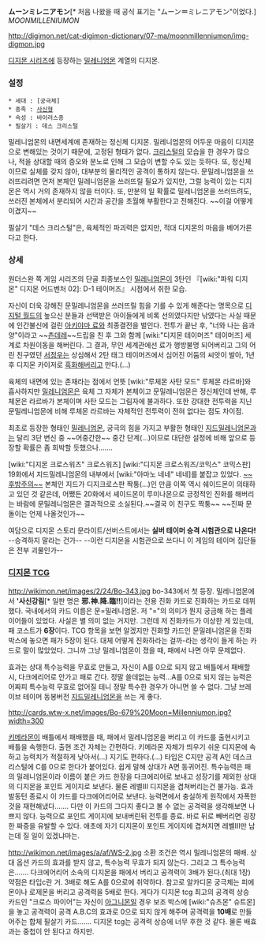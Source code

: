 '''ムーンミレニアモン'''[* 처음 나왔을 때 공식 표기는 "ムーン'''＝'''ミレニアモン"이었다.] ''MOONMILLENIUMON''

http://digimon.net/cat-digimon-dictionary/07-ma/moonmillenniumon/img-digmon.jpg

[[디지몬 시리즈]]에 등장하는 [[밀레니엄몬]] 계열의 디지몬.

=== 설정 ===
 * 세대 : [궁극체]
 * 종족 : [[사신]]형
 * 속성 : 바이러스종
 * 필살기 : 데스 크리스털

밀레니엄몬의 내면세계에 존재하는 정신체 디지몬. 밀레니엄몬의 어두운 마음이 디지몬으로 변해있는 것이기 때문에, 고정된 형태가 없다. [[크리스털]]의 모습을 한 경우가 많으나, 적을 상대할 때의 증오와 분노로 인해 그 모습이 변할 수도 있는 듯하다. 또, 정신체이므로 실체를 갖지 않아, 대부분의 물리적인 공격이 통하지 않는다. 문밀레니엄몬을 쓰러뜨리려면 먼저 본체인 밀레니엄몬을 쓰러뜨릴 필요가 있지만, 그럴 능력이 있는 디지몬은 역시 거의 존재하지 않을 터이다. 또, 만분의 일 확률로 밀레니엄몬을 쓰러뜨려도, 쓰러진 본체에서 분리되어 시간과 공간을 초월해 부활한다고 전해진다. ~~이걸 어떻게 이겼지~~

필살기 "데스 크리스털"은, 육체적인 파괴력은 없지만, 적대 디지몬의 마음을 베어가른다고 한다.

=== 상세 ===
원더스완 쪽 게임 시리즈의 단골 최종보스인 [[밀레니엄몬]]이 3탄인 『[wiki:"파워 디지몬" 디지몬 어드벤처 02]: D-1 테이머즈』 시점에서 취한 모습.

자신이 더욱 강해진 문밀레니엄몬을 쓰러뜨릴 힘을 기를 수 있게 해준다는 명목으로 [[디지털 월드]]의 높으신 분들과 선택받은 아이들에게 비록 선의였다지만 낚였다는 사실 때문에 인간불신에 걸린 [[아키야마 료]]와 최종결전을 벌인다. 전투가 끝난 후, "너와 나는 음과 양"이라고 ~~[[츤데레]]~~드립을 친 후 그와 함께 [wiki:"디지몬 테이머즈" 테이머즈] 세계로 차원이동을 해버린다. 그 결과, 무인 세계관에선 료가 행방불명 되어버리고 그의 어린 친구였던 [[서정우]]는 상심해서 2탄 태그 테이머즈에서 심어진 어둠의 씨앗이 발아, 1년 후 디지몬 카이저로 [[흑화]]해버리고 만다.(…)

육체의 내면에 있는 존재라는 점에서 언뜻 [wiki:"루체몬 사탄 모드" 루체몬 라르바]와 흡사하지만 [[밀레니엄몬]]은 육체 그 자체가 본체이고 문밀레니엄몬은 정신체인데 반해, 루체몬은 라르바가 본체이며 사탄 모드는 그림자에 불과하다. 또한 강대한 전투력을 지닌 문밀레니엄몬에 비해 루체몬 라르바는 자체적인 전투력이 전혀 없다는 점도 차이점. 

최초로 등장한 형태인 [[밀레니엄몬]], 궁극의 힘을 가지고 부활한 형태인 [[지드밀레니엄몬]]과는 달리 3단 변신 중 ~~어중간한~~ 중간 단계(…)이므로 대단한 설정에 비해 앞으로 등장할 확률은 좀 희박할 듯했으나…….

[wiki:"디지몬 크로스워즈" 크로스워즈] [wiki:"디지몬 크로스워즈/코믹스" 코믹스판] 19화에서 지드밀레니엄몬의 내부에서 [wiki:"아마노 네네" 네네]를 붙잡고 있었다. [http://pds19.egloos.com/pds/201201/31/06/e0021206_4f27eb46af60a.jpg ~~후방주의~~] 본체인 지드가 디지크로스판 짝퉁(…)인 만큼 이쪽 역시 쉐이드몬이 의태하고 있던 것 같은데, 어쨌든 20화에서 셰이드몬이 루미나몬으로 긍정적인 진화를 해버리는 바람에 문밀레니엄몬은 결과적으로 소실된다.~~결국 이 친구도 짝퉁~~ ~~진짜 문돌이는 언제 나올것인가~~

여담으로 디지몬 스토리 문라이트/선버스트에서는 '''실버 테이머 승격 시험관으로 나온다!''' --승격하지 말라는 건가-- --이런 디지몬을 시험관으로 쓰다니 이 게임의 테이머 집단들은 전부 괴물인가--
=== [[디지몬 TCG]] ===
http://wikimon.net/images/2/24/Bo-343.jpg
bo-343에서 첫 등장. 밀레니엄몬에서 ''''사신강림'''[* 일판 명은 '''邪.神.降.臨!!''']이라는 전용 진화 카드로 진화하는 카드로 데뷔했다. 국내에서의 카드 이름은 문=밀레니엄몬. 저 "="의 의미가 뭔지 궁금해 하는 플레이어들이 있었다. 사실은 별 의미 없는 거지만.
그런데 저 진화카드가 이상한 게 있는데, 패 코스트가 '''6장'''이다. TCG 항목을 보면 알겠지만 진화할 카드인 문밀레니엄몬을 진화박스에 놓으면 패가 5장이 된다. 대체 어떻게 진화하라는 걸까-라는 생각이 들게 하는 카드로 말이 많았었다.
그니까 그냥 밀레니엄몬이 졌을 때, 패에서 나면 아무 문제없다.

효과는 상대 특수능력을 무효로 만들고, 자신이 A를 0으로 되지 않고 배틀에서 패배할 시, 다크에리어로 안가고 패로 간다.
정말 쓸데없는 능력...A를 0으로 되지 않는 능력은 어짜피 특수능력 무효로 없어질 테니 정말 특수한 경우가 아니면 쓸 수 없다.
그냥 브레이브 테이머 동봉버전 [[지드밀레니엄몬]]을 쓰는 게 좋다.

http://cards.wtw-x.net/images/Bo-679%20Moon=Millenniumon.jpg?width=300

[[키메라몬]]이 배틀에서 패배했을 때, 패에서 밀레니엄몬을 버리고 이 카드를 출현시키고 배틀을 속행한다. 출현 조건 자체는 간편하다. 키메라몬 자체가 띄우기 쉬운 디지몬에 속하고 능력치가 적절하게 낮아서(…) 지기도 편하다.(…)
타입은 C지만 공격 A인 데스크리스털에 C를 0으로 한다가 붙어있다. 쉽게 말해 상대가 A면 동귀어진.
특수능력은 패의 밀레니엄몬이라 이름이 붙은 카드 한장을 다크에리어로 보내고 성장기를 제외한 상대의 디지몬을 포인트 게이지로 보낸다. 물론 레벨Ⅲ 디지몬을 겹쳐버리는건 불가능.
효과 발동턴 종료시 이 카드를 다크에어리어로 보낸다. 능력면에서 충실하게 원작에서 자폭한 것을 재현해냈다……. 다만 이 카드의 그다지 좋다고 볼 수 없는 공격력을 생각해보면 나쁘지 않다. 능력으로 포인트 게이지에 보내버린뒤 전투를 종료. 바로 뒤로 빼버리면 굉장한 짜증을 유발할 수 있다. 애초에 자기 디지몬이 포인트 게이지에 겹쳐지면 레벨Ⅲ만 남는데 질 일이 있겠냐마는.

http://wikimon.net/images/a/af/WS-2.jpg
소환 조건은 역시 밀레니엄몬의 패배.
상대 옵션 카드의 효과를 받지 않고, 특수능력 무효가 되지 않는다.
그리고 그 특수능력은……. 다크에어리어 소속의 디지몬을 패에서 버리고 공격력이 3배가 된다.(최대 1장)
약점은 타입c란 거. 3배로 해도 A를 0으로에 취약하다.
참고로 알카디몬 궁극체는 피에몬이나 로제몬을 버리고 공격력을 5배로 한다. 게다가 디지몬 tcg 최고의 공격력 상승 카드인 "크로스 파이어"는 자신이 [[아그니몬]]일 경우 보조 박스에 [wiki:"슈츠몬" 슈트몬]을 놓고 공격력이 공격 A.B.C의 효과로 0으로 되지 않게 해주며 공격력을 '''10배'''로 만들어주는 합체 필살기 카드……. 디지몬 tcg는 공격력 상승에 너무 후한 것 같다. 물론 배효과는 중첩이 안 된다고 하지만.
